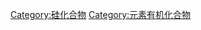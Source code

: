 {{catmore}}
{{Commons cat|Organosilicon compounds}}

[[Category:硅化合物|Category:硅化合物]]
[[Category:元素有机化合物|Category:元素有机化合物]]